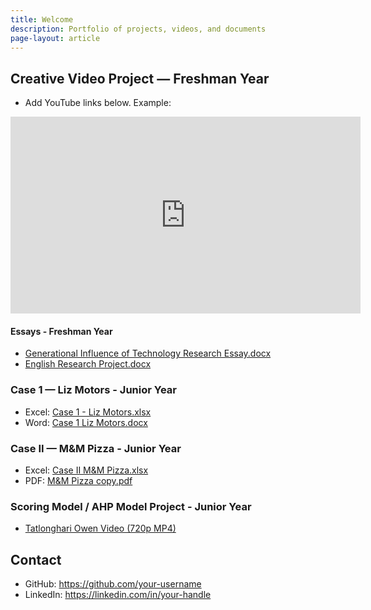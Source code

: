 ```yaml
---
title: Welcome
description: Portfolio of projects, videos, and documents
page-layout: article
---
```


## Creative Video Project — Freshman Year

- Add YouTube links below. Example:

:::: {.video-embed}
<iframe width="560" height="315" src="https://www.youtube.com/watch?v=2V-NbOLcYc0" title="Freshman Year Proffesional Presentation Project" frameborder="0" allow="accelerometer; autoplay; clipboard-write; encrypted-media; gyroscope; picture-in-picture; web-share" allowfullscreen></iframe>
::::

#### Essays - Freshman Year

- [Generational Influence of Technology Research Essay.docx](assets/docs/Generational%20Influence%20of%20Technology%20Research%20Essay.docx)
- [English Research Project.docx](assets/docs/English%20Research%20Project.docx)

### Case 1 — Liz Motors - Junior Year

- Excel: [Case 1 - Liz Motors.xlsx](assets/Case%201%20-%20Liz%20Motors%20copy.xlsx)
- Word: [Case 1 Liz Motors.docx](assets/Case%201%20Liz%20Motors%20copy.docx)

### Case II — M&M Pizza - Junior Year

- Excel: [Case II M&M Pizza.xlsx](assets/Case%20II%20M%26M%20Pizza.xlsx)
- PDF: [M&M Pizza copy.pdf](assets/M%26M%20Pizza%20copy.pdf)

### Scoring Model / AHP Model Project - Junior Year

- [Tatlonghari Owen Video (720p MP4)](Tatlonghari%20Owen%20PPT%20720p.mp4)

## Contact

- GitHub: <https://github.com/your-username>
- LinkedIn: <https://linkedin.com/in/your-handle>
